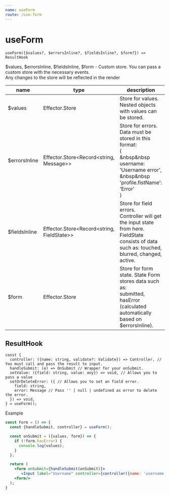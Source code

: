 ```yaml
---
name: useForm
route: /use-form
---
```


# useForm

```
useForm({$values?, $errorsInline?, $fieldsInline?, $form?}) => ResultHook
```
$values, $errorsInline, $fieldsInline, $form - Custom store. You can pass a custom store with the necessary events. <br /> Any changes to the store will be reflected in the render

|name         |type                                       |description|
|---|---|---|
|$values      |Effector.Store                             |Store for values. Nested objects with values can be stored.|
|$errorsInline|Effector.Store<Record<string, Message>>    |Store for errors. <br /> Data must be stored in this format: <br /> { <br />&nbsp&nbsp username: 'Username error', <br />&nbsp&nbsp 'profile.fistName': 'Error' <br />} |
|$fieldsInline|Effector.Store<Record<string, FieldState>> |Store for field errors. <br /> Controller will get the input state from here. <br /> FieldState consists of data such as: touched, blurred, changed, active.|
|$form        |Effector.Store                             |Store for form state. State Form stores data such as: <br /> submitted, hasError (calculated automatically based on $errorsInline). <br />                            |


## ResultHook
```
const {
  controller: ({name: string, validate?: Validate}) => Controller, // You must call and pass the result to input.
  handleSubmit: (e) => OnSubmit // Wrapper for your onSubmit.
  setValue: ({field: string, value: any}) => void, // Allows you to pass a value
  setOrDeleteError: ({ // Allows you to set an field error.
    field: string,
    error: Message // Pass '' | null | undefined as error to delete the error.
  }) => void,
} = useForm();
```

Example
```jsx
const Form = () => {
  const {handleSubmit, controller} = useForm();

  const onSubmit = ({values, form}) => {
    if (!form.hasError) {
      console.log(values);
    }
  };

  return (
    <form onSubmit={handleSubmit(onSubmit)}>
       <Input label="Username" controller={controller({name: 'username'})} />
    <form/>
  );
}

```
